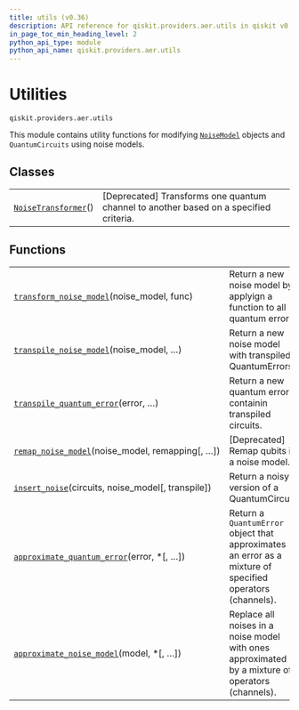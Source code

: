 ```yaml
---
title: utils (v0.36)
description: API reference for qiskit.providers.aer.utils in qiskit v0.36
in_page_toc_min_heading_level: 2
python_api_type: module
python_api_name: qiskit.providers.aer.utils
---
```


<span id="module-qiskit.providers.aer.utils" />

<span id="aer-utils" />

<span id="utilities-qiskit-providers-aer-utils" />

# Utilities

`qiskit.providers.aer.utils`

This module contains utility functions for modifying [`NoiseModel`](qiskit.providers.aer.noise.NoiseModel "qiskit.providers.aer.noise.NoiseModel") objects and `QuantumCircuits` using noise models.

## Classes

|                                                                                                                   |                                                                                        |
| ----------------------------------------------------------------------------------------------------------------- | -------------------------------------------------------------------------------------- |
| [`NoiseTransformer`](qiskit.providers.aer.utils.NoiseTransformer "qiskit.providers.aer.utils.NoiseTransformer")() | \[Deprecated] Transforms one quantum channel to another based on a specified criteria. |

## Functions

|                                                                                                                                                             |                                                                                                           |
| ----------------------------------------------------------------------------------------------------------------------------------------------------------- | --------------------------------------------------------------------------------------------------------- |
| [`transform_noise_model`](qiskit.providers.aer.utils.transform_noise_model "qiskit.providers.aer.utils.transform_noise_model")(noise\_model, func)          | Return a new noise model by applyign a function to all quantum errors.                                    |
| [`transpile_noise_model`](qiskit.providers.aer.utils.transpile_noise_model "qiskit.providers.aer.utils.transpile_noise_model")(noise\_model, …)             | Return a new noise model with transpiled QuantumErrors.                                                   |
| [`transpile_quantum_error`](qiskit.providers.aer.utils.transpile_quantum_error "qiskit.providers.aer.utils.transpile_quantum_error")(error, …)              | Return a new quantum error containin transpiled circuits.                                                 |
| [`remap_noise_model`](qiskit.providers.aer.utils.remap_noise_model "qiskit.providers.aer.utils.remap_noise_model")(noise\_model, remapping\[, …])           | \[Deprecated] Remap qubits in a noise model.                                                              |
| [`insert_noise`](qiskit.providers.aer.utils.insert_noise "qiskit.providers.aer.utils.insert_noise")(circuits, noise\_model\[, transpile])                   | Return a noisy version of a QuantumCircuit.                                                               |
| [`approximate_quantum_error`](qiskit.providers.aer.utils.approximate_quantum_error "qiskit.providers.aer.utils.approximate_quantum_error")(error, \*\[, …]) | Return a `QuantumError` object that approximates an error as a mixture of specified operators (channels). |
| [`approximate_noise_model`](qiskit.providers.aer.utils.approximate_noise_model "qiskit.providers.aer.utils.approximate_noise_model")(model, \*\[, …])       | Replace all noises in a noise model with ones approximated by a mixture of operators (channels).          |

